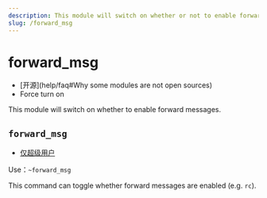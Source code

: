 ```yaml
---
description: This module will switch on whether or not to enable forward messages
slug: /forward_msg
---
```


# forward_msg

-   [开源]\(help/faq#Why some modules are not open sources)
-   Force turn on

This module will switch on whether to enable forward messages.

## `forward_msg`

-   [仅超级用户](permissions)

Use：`~forward_msg`

This command can toggle whether forward messages are enabled (e.g. `rc`).
